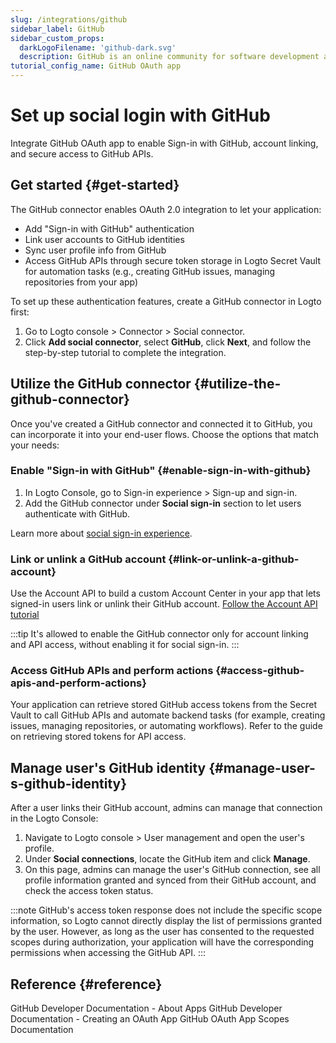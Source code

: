 ```yaml
---
slug: /integrations/github
sidebar_label: GitHub
sidebar_custom_props:
  darkLogoFilename: 'github-dark.svg'
  description: GitHub is an online community for software development and version control.
tutorial_config_name: GitHub OAuth app
---
```




# Set up social login with GitHub

Integrate GitHub OAuth app to enable Sign-in with GitHub, account linking, and secure access to GitHub APIs.

<GuideTip />

## Get started \{#get-started}

The GitHub connector enables OAuth 2.0 integration to let your application:

- Add "Sign-in with GitHub" authentication
- Link user accounts to GitHub identities
- Sync user profile info from GitHub
- Access GitHub APIs through secure token storage in Logto Secret Vault for automation tasks (e.g., creating GitHub issues, managing repositories from your app)

To set up these authentication features, create a GitHub connector in Logto first:

1. Go to <CloudLink to="/connectors/social">Logto console > Connector > Social connector</CloudLink>.
2. Click **Add social connector**, select **GitHub**, click **Next**, and follow the step-by-step tutorial to complete the integration.

<Integration />

## Utilize the GitHub connector \{#utilize-the-github-connector}

Once you've created a GitHub connector and connected it to GitHub, you can incorporate it into your end-user flows. Choose the options that match your needs:

### Enable "Sign-in with GitHub" \{#enable-sign-in-with-github}

1. In Logto Console, go to <CloudLink to="/sign-in-experience/sign-up-and-sign-in">Sign-in experience > Sign-up and sign-in</CloudLink>.
2. Add the GitHub connector under **Social sign-in** section to let users authenticate with GitHub.

Learn more about [social sign-in experience](/end-user-flows/sign-up-and-sign-in/social-sign-in).

### Link or unlink a GitHub account \{#link-or-unlink-a-github-account}

Use the Account API to build a custom Account Center in your app that lets signed-in users link or unlink their GitHub account. [Follow the Account API tutorial](/end-user-flows/account-settings/by-account-api#link-a-new-social-connection)

:::tip
It's allowed to enable the GitHub connector only for account linking and API access, without enabling it for social sign-in.
:::

### Access GitHub APIs and perform actions \{#access-github-apis-and-perform-actions}

Your application can retrieve stored GitHub access tokens from the Secret Vault to call GitHub APIs and automate backend tasks (for example, creating issues, managing repositories, or automating workflows). Refer to the guide on retrieving stored tokens for API access.

## Manage user's GitHub identity \{#manage-user-s-github-identity}

After a user links their GitHub account, admins can manage that connection in the Logto Console:

1. Navigate to <CloudLink to="/users">Logto console > User management</CloudLink> and open the user's profile.
2. Under **Social connections**, locate the GitHub item and click **Manage**.
3. On this page, admins can manage the user's GitHub connection, see all profile information granted and synced from their GitHub account, and check the access token status.

:::note
GitHub's access token response does not include the specific scope information, so Logto cannot directly display the list of permissions granted by the user. However, as long as the user has consented to the requested scopes during authorization, your application will have the corresponding permissions when accessing the GitHub API.
:::

## Reference \{#reference}

<Url href="https://docs.github.com/en/developers/apps/getting-started-with-apps/about-apps">
  GitHub Developer Documentation - About Apps
</Url>

<Url href="https://docs.github.com/en/developers/apps/building-oauth-apps/creating-an-oauth-app">
  GitHub Developer Documentation - Creating an OAuth App
</Url>

<Url href="https://docs.github.com/en/apps/oauth-apps/building-oauth-apps/scopes-for-oauth-apps">
  GitHub OAuth App Scopes Documentation
</Url>
